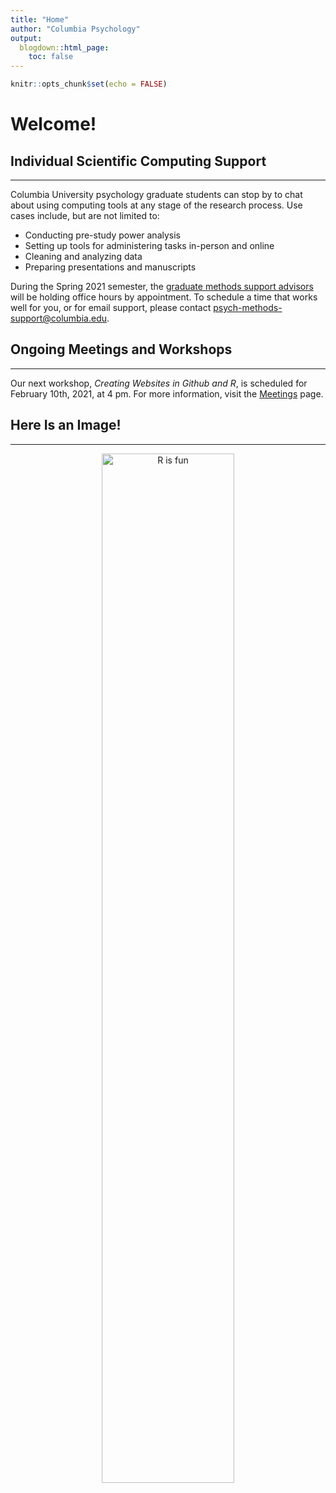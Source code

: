 ```yaml
---
title: "Home"
author: "Columbia Psychology"
output:
  blogdown::html_page:
    toc: false
---
```


```r
knitr::opts_chunk$set(echo = FALSE)
```

# Welcome!

## Individual Scientific Computing Support

---

Columbia University psychology graduate students can stop by to chat about using computing tools at any stage of the research process. Use cases include, but are not limited to:

- Conducting pre-study power analysis
- Setting up tools for administering tasks in-person and online
- Cleaning and analyzing data
- Preparing presentations and manuscripts

During the Spring 2021 semester, the [graduate methods support advisors](/who/) will be holding office hours by appointment. To schedule a time that works well for you, or for email support, please contact [psych-methods-support@columbia.edu](mailto:psych-methods-support@columbia.edu){target="_blank"}.

## Ongoing Meetings and Workshops

---

Our next workshop, *Creating Websites in Github and R*, is scheduled for February 10th, 2021, at 4 pm. For more information, visit the [Meetings](/meetings/) page.

## Here Is an Image!

---

<p style="text-align:center;"><img src="/images/funplot.png" alt="R is fun" width = "65%" height = "65%"></p>